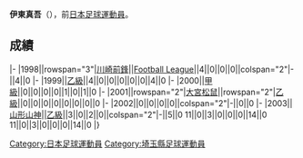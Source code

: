 {{Infobox football biography
|name=伊東真吾
|image=
|fullname=伊東真吾
|birth_date={{Birth date and age|1979|4|28}}
|cityofbirth=[[埼玉縣|埼玉縣]]
|countryofbirth=[[日本|日本]]
|position=[[後衛_(足球)|後衛]]
|currentclub=
|years=1998-2000<br/>2001-2002<br/>2003
|clubs=[[川崎前鋒|川崎前鋒]]<br/>[[大宮松鼠|大宮松鼠]]<br/>[[山形山神|山形山神]]
|caps(goals)=
|nationalyears=
|nationalteam=
|nationalcaps(goals)=
}}
'''伊東真吾'''（{{Bd|1979年|4月28日||}}），前[[日本|日本]][[足球|足球]][[運動員|運動員]]。

==成績==
{{Football player club statistics 1|YYN}}
{{Football player club statistics 2|JPN|YYN}}
|-
|1998||rowspan="3"|[[川崎前鋒|川崎前鋒]]||[[Japan_Football_League|Football League]]||4||0||0||0||colspan="2"|-||4||0
|-
|1999||[[日本職業足球乙級聯賽|乙級]]||4||0||0||0||0||0||4||0
|-
|2000||[[日本職業足球甲級聯賽|甲級]]||0||0||0||0||1||0||1||0
|-
|2001||rowspan="2"|[[大宮松鼠|大宮松鼠]]||rowspan="2"|[[日本職業足球乙級聯賽|乙級]]||0||0||0||0||0||0||0||0
|-
|2002||0||0||0||0||colspan="2"|-||0||0
|-
|2003||[[山形山神|山形山神]]||[[日本職業足球乙級聯賽|乙級]]||3||0||2||0||colspan="2"|-||5||0
{{Football player club statistics 3|1|JPN}}11||0||3||0||0||0||14||0
{{Football player club statistics 5}}11||0||3||0||0||0||14||0
|}

{{Japan-sport-bio-stub}}
{{Soccer-player-stub}}
[[Category:日本足球運動員|Category:日本足球運動員]]
[[Category:埼玉縣足球運動員|Category:埼玉縣足球運動員]]